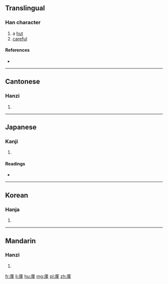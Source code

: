 {{also|厪}}
==Translingual==

===Han character===
{{Han char|rn=53|rad=广|as=11|sn=14|four=00214|canj=ITLM|ids=⿸广堇}}

# a [[hut]]
# [[careful]]

====References====
* {{Han ref|kx=0349.290|dkj=09456|dj=0660.160|hdz=20897.030|uh=5ED1|ud=24273|bh=E1B6|bd=57782}}

----

==Cantonese==

===Hanzi===
{{yue-hanzi|jyut=[[gan2]], [[gan6]], [[kan4]]|y=gan2, gan6, kan4}}

# {{defn|lang=yue|sort=广11}}

----

==Japanese==

===Kanji===
{{ja-kanji|grade=|rs=广11}}

# {{defn|lang=ja|sort=广11}}

====Readings====
* {{ja-readings|on=[[きん]] (kin), [[ごん]] (gon), [[こん]] (kon)|kun=}}

----

==Korean==

===Hanja===
{{ko-hanja|hangeul=근|rv=geun|mr=kŭn|y=kun}}

# {{defn|lang=ko|sort=广11}}

----

==Mandarin==

===Hanzi===
{{cmn-hanzi|pin=[[jǐn]] ([[jin3]]), [[qín]] ([[qin2]])|wg=chin<sup>3</sup>, ch'in<sup>2</sup>}}

# {{defn|lang=cmn|sort=广11}}

[[fr:廑]]
[[li:廑]]
[[hu:廑]]
[[mg:廑]]
[[pl:廑]]
[[zh:廑]]